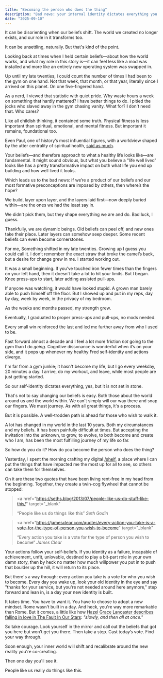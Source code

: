 ```yaml
---
title: "Becoming the person who does the thing"
description: "Bad news: your internal identity dictates everything you do. Good news: you can change it"
date: "2025-09-10"
---
```


<Tweet id="1965662575368265755" />

It can be disorienting when our beliefs shift. The world we created no longer exists, and our role in it transforms too.

It can be unsettling, naturally. But that's kind of the point.

Looking back at times when I held certain beliefs—about how the world works, and what my role in this story is—it can feel less like a mod was installed and more like an entirely new operating system was swapped in.

Up until my late twenties, I could count the number of times I had been to the gym on one hand. Not that week, that month, or that year, literally since I arrived on this planet. On one five-fingered hand.

As a nerd, I viewed that statistic with quiet pride. Why waste hours a week on something that hardly mattered? I have better things to do. I pitied the jocks who slaved away in the gym chasing vanity. What for? I don't need that. Who cares?

Like all childish thinking, it contained some truth. Physical fitness is less important than spiritual, emotional, and mental fitness. But important it remains, foundational too.

Even Paul, one of history’s most influential figures, with a worldview shaped by the utter centrality of spiritual health, <a href="https://www.bible.com/bible/111/1TI.4.8.NIV" target="_blank">said as much</a>.

Your beliefs—and therefore approach to what a healthy life looks like—are fundamental. It might sound obvious, but what you believe a "life well lived" looks like has a pretty transformative impact on both what life you end up building and how well lived it looks.

Which leads us to the bad news: if we’re a product of our beliefs and our most formative preconceptions are imposed by others, then where’s the hope?

We build, layer upon layer, and the layers laid first—now deeply buried within—are the ones we had the least say in.

We didn't pick them, but they shape everything we are and do. Bad luck, I guess.

Thankfully, we are dynamic beings. Old beliefs can peel off, and new ones take their place. Later layers can somehow seep deeper. Some recent beliefs can even become cornerstones.

For me, Something shifted in my late twenties. Growing up I guess you could call it. I don’t remember the exact straw that broke the camel’s back, but a desire for change grew in me. I started working out.

It was a small beginning. If you've touched iron fewer times than the fingers on your left hand, then it doesn't take a lot to hit your limits. But I began. Knee press-ups to start, later adding assisted pull-ups.

If anyone was watching, it would have looked stupid. A grown man barely able to push himself off the floor. But I showed up and put in my reps, day by day, week by week, in the privacy of my bedroom.

As the weeks and months passed, my strength grew.

Eventually, I graduated to proper press-ups and pull-ups, no mods needed.

Every small win reinforced the last and led me further away from who I used to be.

Fast forward almost a decade and I feel a lot more friction _not_ going to the gym than I do _going_. Cognitive dissonance is wonderful when it’s on your side, and it pops up whenever my healthy Fred self-identity and actions diverge.

I'm far from a gym junkie; it hasn't become my life, but I go every weekday, 20 minutes a day. I arrive, do my workout, and leave, while most people are just getting started.

So our self-identity dictates everything, yes, but it is not set in stone.

That's not to say changing our beliefs is easy. Both those about the world around us and the world within. We can't simply will our way there and snap our fingers. We must journey. As with all great things, it's a process.

But it is possible. A well-trodden path is ahead for those who wish to walk it.

A lot has changed in my world in the last 10 years. Both my circumstances and my beliefs. It has been painfully difficult at times. But accepting the invitation into the unknown, to grow, to evolve, to both become and create who I am, has been the most fulfilling journey of my life so far.

So how do you do it? How do you become the person who does the thing?

Yesterday, I spent the morning crafting my digital <a href="/shelf" target="_blank">/shelf</a>, a place where I can put the things that have impacted me the most up for all to see, so others can take them for themselves.

On it are these two quotes that have been living rent-free in my head from the beginning. Together, they create a twin-cog flywheel that cannot be stopped:

> <a
>   href="https://seths.blog/2013/07/people-like-us-do-stuff-like-this/"
>   target="_blank"
> >
>   &ldquo;People like us do things like this&rdquo;
> </a>
> <cite>Seth Godin</cite>

> <a
>   href="https://jamesclear.com/quotes/every-action-you-take-is-a-vote-for-the-type-of-person-you-wish-to-become"
>   target="_blank"
> >
>   &ldquo;Every action you take is a vote for the type of person you wish to
>   become&rdquo;
> </a>
> <cite>James Clear</cite>

Your actions follow your self-beliefs. If you identity as a failure, incapable of achievement, unfit, unlovable, destined to play a bit-part role in your own damn story, then by heck no matter how much willpower you put in to push that boulder up the hill, it will return to its place.

But there's a way through: every action you take is a vote for who you wish to become. Every day you wake up, look your old identity in the eye and say "thanks for your service, but you're not needed around here anymore," step forward and lean in, is a day your new identity is built.

It takes time. You have to want it. You have to choose to adopt a new mindset. Rome wasn't built in a day. And heck, you're way more remarkable than Rome. But it comes, a little like how <a href="https://quoteinvestigator.com/2018/08/08/all-at-once/" rel="nofollow noreferrer" target="_blank">Hazel Grace Lancaster describes falling in love in The Fault In Our Stars</a>: _"slowly, and then all at once."_

So take courage. Look yourself in the mirror and call out the beliefs that got you here but won’t get you there. Then take a step. Cast today’s vote. Find your way through.

Soon enough, your inner world will shift and recalibrate around the new reality you're co-creating.

Then one day you'll see it.

People like us really do things like this.
